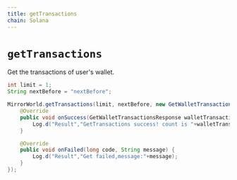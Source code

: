```yaml
---
title: getTransactions
chain: Solana
---
```


# `getTransactions`
Get the transactions of user's wallet.


```java
int limit = 1;
String nextBefore = "nextBefore";

MirrorWorld.getTransactions(limit, nextBefore, new GetWalletTransactionListener() {
    @Override
    public void onSuccess(GetWalletTransactionsResponse walletTransactionsResponse) {
        Log.d("Result","GetTransactions success! count is "+walletTransactionsResponse.count);
    }

    @Override
    public void onFailed(long code, String message) {
        Log.d("Result","Get failed,message:"+message);
    }
});
```
